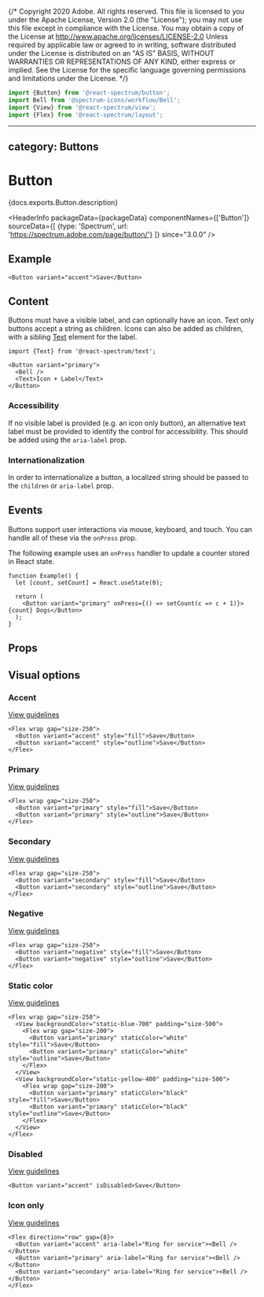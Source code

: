 {/* Copyright 2020 Adobe. All rights reserved.
This file is licensed to you under the Apache License, Version 2.0 (the "License");
you may not use this file except in compliance with the License. You may obtain a copy
of the License at http://www.apache.org/licenses/LICENSE-2.0
Unless required by applicable law or agreed to in writing, software distributed under
the License is distributed on an "AS IS" BASIS, WITHOUT WARRANTIES OR REPRESENTATIONS
OF ANY KIND, either express or implied. See the License for the specific language
governing permissions and limitations under the License. */}



```jsx import
import {Button} from '@react-spectrum/button';
import Bell from '@spectrum-icons/workflow/Bell';
import {View} from '@react-spectrum/view';
import {Flex} from '@react-spectrum/layout';
```

---
category: Buttons
---

# Button

<PageDescription>{docs.exports.Button.description}</PageDescription>

<HeaderInfo
  packageData={packageData}
  componentNames={['Button']}
  sourceData={[
    {type: 'Spectrum', url: 'https://spectrum.adobe.com/page/button/'}
  ]}
  since="3.0.0" />

## Example

```tsx example
<Button variant="accent">Save</Button>
```

## Content

Buttons must have a visible label, and can optionally have an icon. Text only buttons accept a string
as children. Icons can also be added as children, with a sibling [Text](Text.html) element for the label.

```tsx example
import {Text} from '@react-spectrum/text';

<Button variant="primary">
  <Bell />
  <Text>Icon + Label</Text>
</Button>
```

### Accessibility

If no visible label is provided (e.g. an icon only button),
an alternative text label must be provided to identify the control for accessibility. This should be added using
the `aria-label` prop.

### Internationalization

In order to internationalize a button, a localized string should be passed to the `children` or `aria-label` prop.

## Events

Buttons support user interactions via mouse, keyboard, and touch. You can handle all of these via the `onPress`
prop.

The following example uses an `onPress` handler to update a counter stored in React state.

```tsx example
function Example() {
  let [count, setCount] = React.useState(0);

  return (
    <Button variant="primary" onPress={() => setCount(c => c + 1)}>{count} Dogs</Button>
  );
}
```

<!-- ## Pending

Buttons can indicate that a quick progress task is taking place (e.g., saving settings on a server). After a 1 second delay, an indeterminate spinner will be displayed in place of the button label and icon. You can trigger this behavior with the `isPending` prop. Button events are disabled while `isPending` is true.


```tsx example
function Example() {
  let [isLoading, setIsLoading] = React.useState(false);

  let handlePress = () => {
    // Trigger button pending state
    setIsLoading(true);

    setTimeout(() => {
      // Cancel button pending state
      setIsLoading(false);
    }, 3000);
  };

  return (
    <Button variant="primary" isPending={isLoading} onPress={handlePress}>Click me!</Button>
  );
}
``` -->

## Props

<PropTable component={docs.exports.Button} links={docs.links} />

## Visual options

### Accent
[View guidelines](https://spectrum.adobe.com/page/button/#Accent-variant)

```tsx example
<Flex wrap gap="size-250">
  <Button variant="accent" style="fill">Save</Button>
  <Button variant="accent" style="outline">Save</Button>
</Flex>
```

### Primary
[View guidelines](https://spectrum.adobe.com/page/button/#Primary-variant)

```tsx example
<Flex wrap gap="size-250">
  <Button variant="primary" style="fill">Save</Button>
  <Button variant="primary" style="outline">Save</Button>
</Flex>
```

### Secondary
[View guidelines](https://spectrum.adobe.com/page/button/#Secondary-variant)

```tsx example
<Flex wrap gap="size-250">
  <Button variant="secondary" style="fill">Save</Button>
  <Button variant="secondary" style="outline">Save</Button>
</Flex>
```

### Negative
[View guidelines](https://spectrum.adobe.com/page/button/#Negative-variant)

```tsx example
<Flex wrap gap="size-250">
  <Button variant="negative" style="fill">Save</Button>
  <Button variant="negative" style="outline">Save</Button>
</Flex>
```

### Static color
[View guidelines](https://spectrum.adobe.com/page/button/#Static-color)

```tsx example
<Flex wrap gap="size-250">
  <View backgroundColor="static-blue-700" padding="size-500">
    <Flex wrap gap="size-200">
      <Button variant="primary" staticColor="white" style="fill">Save</Button>
      <Button variant="primary" staticColor="white" style="outline">Save</Button>
    </Flex>
  </View>
  <View backgroundColor="static-yellow-400" padding="size-500">
    <Flex wrap gap="size-200">
      <Button variant="primary" staticColor="black" style="fill">Save</Button>
      <Button variant="primary" staticColor="black" style="outline">Save</Button>
    </Flex>
  </View>
</Flex>
```

### Disabled
[View guidelines](https://spectrum.adobe.com/page/button/#Disabled)

```tsx example
<Button variant="accent" isDisabled>Save</Button>
```

### Icon only
[View guidelines](https://spectrum.adobe.com/page/button/#Label-and-icon)

```tsx example
<Flex direction="row" gap={8}>
  <Button variant="accent" aria-label="Ring for service"><Bell /></Button>
  <Button variant="primary" aria-label="Ring for service"><Bell /></Button>
  <Button variant="secondary" aria-label="Ring for service"><Bell /></Button>
</Flex>
```
